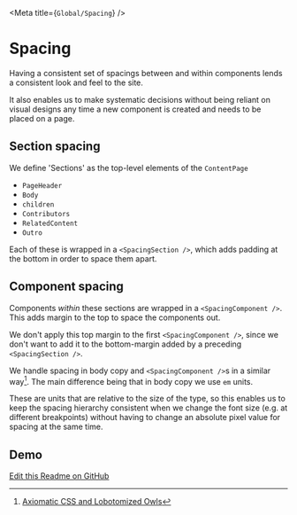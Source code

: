 
<Meta title={`Global/Spacing`} />

# Spacing

Having a consistent set of spacings between and within components lends a consistent look and feel to the site.

It also enables us to make systematic decisions without being reliant on visual designs any time a new component is created and needs to be placed on a page.

## Section spacing

We define 'Sections' as the top-level elements of the `ContentPage`
- `PageHeader`
- `Body`
- `children`
- `Contributors`
- `RelatedContent`
- `Outro`

Each of these is wrapped in a `<SpacingSection />`, which adds padding at the bottom in order to space them apart.

## Component spacing

Components _within_ these sections are wrapped in a `<SpacingComponent />`. This adds margin to the top to space the components out.

We don't apply this top margin to the first `<SpacingComponent />`, since we don't want to add it to the bottom-margin added by a preceding `<SpacingSection />`.

We handle spacing in body copy and `<SpacingComponent />`s in a similar way[^1]. The main difference being that in body copy we use `em` units.

These are units that are relative to the size of the type, so this enables us to keep the spacing hierarchy consistent when we change the font size (e.g. at different breakpoints) without having to change an absolute pixel value for spacing at the same time.

## Demo

<Spacing />

[^1]: [Axiomatic CSS and Lobotomized Owls](https://alistapart.com/article/axiomatic-css-and-lobotomized-owls)

[Edit this Readme on GitHub](https://github.com/wellcometrust/wellcomecollection.org/blob/main/cardigan/stories/global/spacing/spacing.stories.mdx)

